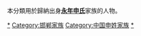 {{Catnav|頁面分類|历史|歷史學|系譜學|漢族姓氏}}
{{Catnav|頁面分類|人文學科|歷史學|系譜學|漢族姓氏}}
{{Catnav|頁面分類|人类学|文化人类学|家世與傳承|系譜學|漢族姓氏}}

本分類用於歸納出身'''[[永年申氏|永年申氏]]'''家族的人物。

[[Category:永年人|*]]
[[Category:邯郸家族|Category:邯郸家族]]
[[Category:中国申姓家族|Category:中国申姓家族]]
[[Category:申姓|*]]